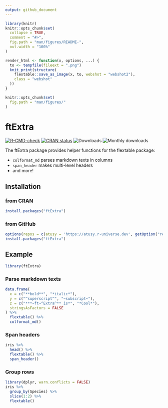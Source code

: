 ```yaml
---
output: github_document
---
```


<!-- README.md is generated from README.Rmd. Please edit that file -->

```r
library(knitr)
knitr::opts_chunk$set(
  collapse = TRUE,
  comment = "#>",
  fig.path = "man/figures/README-",
  out.width = "100%"
)

render_html <- function(x, options, ...) {
  to <- tempfile(fileext = ".png")
  knit_print(structure(
    flextable::save_as_image(x, to, webshot = "webshot2"),
    class = "webshot"
  ))
}

knitr::opts_chunk$set(
  fig.path = "man/figures/"
)
```

# ftExtra

<!-- badges: start -->
[![R-CMD-check](https://github.com/atusy/ftExtra/actions/workflows/R-CMD-check.yaml/badge.svg)](https://github.com/atusy/ftExtra/actions/workflows/R-CMD-check.yaml)
[![CRAN status](https://www.r-pkg.org/badges/version/ftExtra)](https://CRAN.R-project.org/package=ftExtra)
![Downloads](https://cranlogs.r-pkg.org/badges/grand-total/ftExtra)
![Monthly downloads](https://cranlogs.r-pkg.org/badges/ftExtra)
<!-- badges: end -->

The ftExtra package provides helper functions for the flextable package: 

* `colformat_md` parses markdown texts in columns
* `span_header` makes multi-level headers
* and more!

## Installation

### from CRAN

``` r
install.packages("ftExtra")
```

### from GitHub

``` r
options(repos = c(atusy = 'https://atusy.r-universe.dev', getOption("repos")))
install.packages("ftExtra")
```

## Example

```r
library(ftExtra)
```

### Parse markdown texts

```r
data.frame(
  x = c("**bold**", "*italic*"),
  y = c("^superscript^", "~subscript~"),
  z = c("***~ft~^Extra^** is*", "*Cool*"),
  stringsAsFactors = FALSE
) %>%
  flextable() %>%
  colformat_md()
```


### Span headers

```r
iris %>%
  head() %>%
  flextable() %>%
  span_header()
```

### Group rows

```r
library(dplyr, warn.conflicts = FALSE)
iris %>%
  group_by(Species) %>%
  slice(1:2) %>%
  flextable()
```
